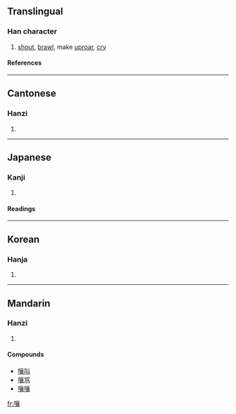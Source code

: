 ==Translingual==
===Han character===
{{Han char|rn=30|rad=口|as=17|sn=20|four=6003<sub>2</sub>|canj=口卜口女 (RYRV)}}
# [[shout]], [[brawl]], make [[uproar]], [[cry]]
====References====
{{Han ref|kx=0214.151|dkj=04600|dj=0437.060|hdz=10704.110|uh=56B7|ud=22199|bh=C457|bd=50263}}
----
==Cantonese==
===Hanzi===
{{yue-hanzi|jyut=|y=yeung5}}
# {{defn|Cantonese}}
----
==Japanese==
===Kanji===
{{ja-kanji|grade=|rs=口17}}
# {{defn|Japanese}} 
====Readings====
{{ja-readings|on=[[じゃう]] (jau)|kun=[[わめく]] (wameku), [[どなる]] (donaru)}}
----
==Korean==
===Hanja===
{{ko-hanja|hangeul=[[양]]|rv=yang|mr=yang}}
# {{defn|Korean}}
----
==Mandarin==
===Hanzi===
{{cmn-hanzi|pin=[[rāng]] (rang1), [[rǎng]] (rang3)|wg=jang<sup>1</sup>, jang<sup>3</sup>}}
# {{defn|Mandarin}}

====Compounds====
*[[嚷叫]]
*[[嚷骂]]
*[[嚷嚷]]

[[fr:嚷]]